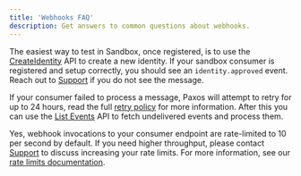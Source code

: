 ```yaml
---
title: 'Webhooks FAQ'
description: Get answers to common questions about webhooks.
---
```


[create-identity]: /api-reference/endpoints/identity/create-identity
[retry-policy]: /webhooks/retries-and-limits#retry-policy
[Support]: https://support.paxos.com
[List Events]: /api-reference/endpoints/events/list-events
[rate-limits]: /webhooks/retries-and-limits#rate-limits

<AccordionGroup>

<Accordion title="How do I test in Sandbox?" id="testing-in-sandbox">

The easiest way to test in Sandbox, once registered, is to use the [CreateIdentity][create-identity] API to create a new identity.
If your sandbox consumer is registered and setup correctly, you should see an `identity.approved` event. Reach out to
[Support] if you do not see the message.

</Accordion>

<Accordion title="My consumer failed to process a message, how should I recover?" id="consumer-failed-to-process">

If your consumer failed to process a message, Paxos will attempt to retry for up to 24 hours, read the full [retry policy][retry-policy] for more information.
After this you can use the [List Events] API to fetch undelivered events and process them.

</Accordion>

<Accordion title="Are there rate limits for webhook deliveries?" id="webhook-rate-limits">

Yes, webhook invocations to your consumer endpoint are rate-limited to 10 per second by default. If you need higher throughput, please contact [Support] to discuss increasing your rate limits. For more information, see our [rate limits documentation][rate-limits].

</Accordion>

</AccordionGroup>
